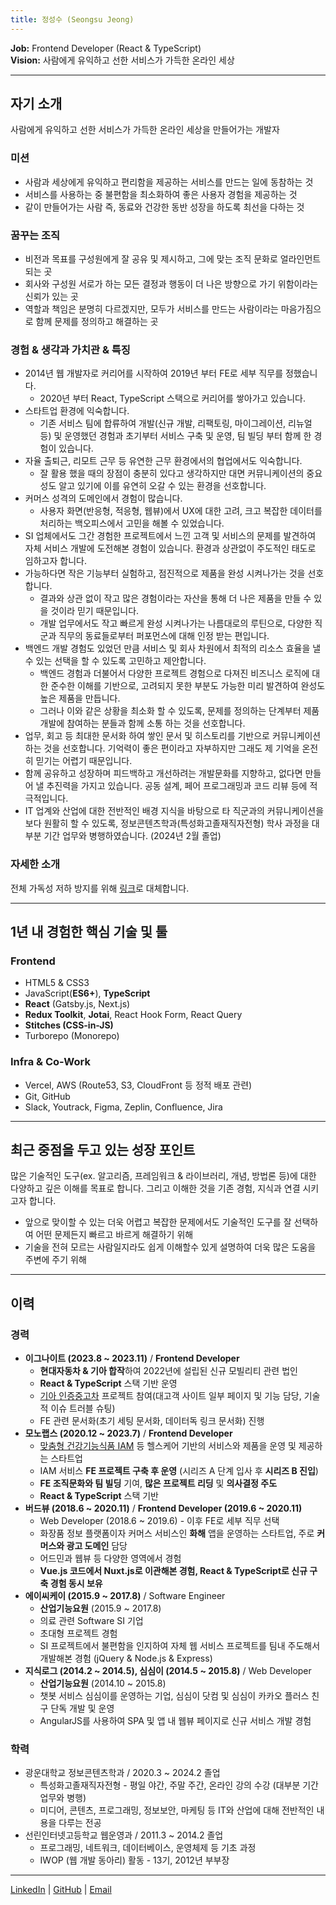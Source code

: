 ```yaml
---
title: 정성수 (Seongsu Jeong)
---
```


**Job:** Frontend Developer (React & TypeScript)<br />
**Vision:** 사람에게 유익하고 선한 서비스가 가득한 온라인 세상

---

## 자기 소개

사람에게 유익하고 선한 서비스가 가득한 온라인 세상을 만들어가는 개발자

### 미션

- 사람과 세상에게 유익하고 편리함을 제공하는 서비스를 만드는 일에 동참하는 것
- 서비스를 사용하는 중 불편함을 최소화하여 좋은 사용자 경험을 제공하는 것
- 같이 만들어가는 사람 즉, 동료와 건강한 동반 성장을 하도록 최선을 다하는 것

### 꿈꾸는 조직

- 비전과 목표를 구성원에게 잘 공유 및 제시하고, 그에 맞는 조직 문화로 얼라인먼트 되는 곳
- 회사와 구성원 서로가 하는 모든 결정과 행동이 더 나은 방향으로 가기 위함이라는 신뢰가 있는 곳
- 역할과 책임은 분명히 다르겠지만, 모두가 서비스를 만드는 사람이라는 마음가짐으로 함께 문제를 정의하고 해결하는 곳

### 경험 & 생각과 가치관 & 특징

- 2014년 웹 개발자로 커리어를 시작하여 2019년 부터 FE로 세부 직무를 정했습니다.
  - 2020년 부터 React, TypeScript 스택으로 커리어를 쌓아가고 있습니다.
- 스타트업 환경에 익숙합니다.
  - 기존 서비스 팀에 합류하여 개발(신규 개발, 리팩토링, 마이그레이션, 리뉴얼 등) 및 운영했던 경험과 초기부터 서비스 구축 및 운영, 팀 빌딩 부터 함께 한 경험이 있습니다.
- 자율 출퇴근, 리모트 근무 등 유연한 근무 환경에서의 협업에서도 익숙합니다.
  - 잘 활용 했을 때의 장점이 충분히 있다고 생각하지만 대면 커뮤니케이션의 중요성도 알고 있기에 이를 유연히 오갈 수 있는 환경을 선호합니다.
- 커머스 성격의 도메인에서 경험이 많습니다.
  - 사용자 화면(반응형, 적응형, 웹뷰)에서 UX에 대한 고려, 크고 복잡한 데이터를 처리하는 백오피스에서 고민을 해볼 수 있었습니다.
- SI 업체에서도 그간 경험한 프로젝트에서 느낀 고객 및 서비스의 문제를 발견하여 자체 서비스 개발에 도전해본 경험이 있습니다. 환경과 상관없이 주도적인 태도로 임하고자 합니다.
- 가능하다면 작은 기능부터 실험하고, 점진적으로 제품을 완성 시켜나가는 것을 선호합니다.
  - 결과와 상관 없이 작고 많은 경험이라는 자산을 통해 더 나은 제품을 만들 수 있을 것이라 믿기 때문입니다.
  - 개발 업무에서도 작고 빠르게 완성 시켜나가는 나름대로의 루틴으로, 다양한 직군과 직무의 동료들로부터 퍼포먼스에 대해 인정 받는 편입니다.
- 백엔드 개발 경험도 있었던 만큼 서비스 및 회사 차원에서 최적의 리소스 효율을 낼 수 있는 선택을 할 수 있도록 고민하고 제안합니다.
  - 백엔드 경험과 더불어서 다양한 프로젝트 경험으로 다져진 비즈니스 로직에 대한 준수한 이해를 기반으로, 고려되지 못한 부분도 가능한 미리 발견하여 완성도 높은 제품을 만듭니다.
  - 그러나 이와 같은 상황을 최소화 할 수 있도록, 문제를 정의하는 단계부터 제품 개발에 참여하는 분들과 함께 소통 하는 것을 선호합니다.
- 업무, 회고 등 최대한 문서화 하여 쌓인 문서 및 히스토리를 기반으로 커뮤니케이션 하는 것을 선호합니다. 기억력이 좋은 편이라고 자부하지만 그래도 제 기억을 온전히 믿기는 어렵기 때문입니다.
- 함께 공유하고 성장하며 피드백하고 개선하려는 개발문화를 지향하고, 없다면 만들어 낼 추진력을 가지고 있습니다. 공동 설계, 페어 프로그래밍과 코드 리뷰 등에 적극적입니다.
- IT 업계와 산업에 대한 전반적인 배경 지식을 바탕으로 타 직군과의 커뮤니케이션을 보다 원활히 할 수 있도록, 정보콘텐츠학과(특성화고졸재직자전형) 학사 과정을 대부분 기간 업무와 병행하였습니다. (2024년 2월 졸업)

### 자세한 소개

전체 가독성 저하 방지를 위해 <a target="_blank" href="https://docs.google.com/document/d/1oIPOTVQwV_p7oi_IvTnj_SezQ1I8qySkf5kVZcA-67o/edit?usp=sharing">링크</a>로 대체합니다.

---

## 1년 내 경험한 핵심 기술 및 툴

### Frontend

- HTML5 & CSS3
- JavaScript(**ES6+**), **TypeScript**
- **React** (Gatsby.js, Next.js)
- **Redux Toolkit**, **Jotai**, React Hook Form, React Query
- **Stitches (CSS-in-JS)**
- Turborepo (Monorepo)

### Infra & Co-Work

- Vercel, AWS (Route53, S3, CloudFront 등 정적 배포 관련)
- Git, GitHub
- Slack, Youtrack, Figma, Zeplin, Confluence, Jira

---

## 최근 중점을 두고 있는 성장 포인트

많은 기술적인 도구(ex. 알고리즘, 프레임워크 & 라이브러리, 개념, 방법론 등)에 대한 다양하고 깊은 이해를 목표로 합니다. 그리고 이해한 것을 기존 경험, 지식과 연결 시키고자 합니다.

- 앞으로 맞이할 수 있는 더욱 어렵고 복잡한 문제에서도 기술적인 도구를 잘 선택하여 어떤 문제든지 빠르고 바르게 해결하기 위해
- 기술을 전혀 모르는 사람일지라도 쉽게 이해할수 있게 설명하여 더욱 많은 도움을 주변에 주기 위해

---

## 이력

### 경력

- **이그나이트 (2023.8 ~ 2023.11)** / **Frontend Developer**
  - **현대자동차 & 기아 합작**하여 2022년에 설립된 신규 모빌리티 관련 법인
  - **React & TypeScript** 스택 기반 운영
  - <a href="https://cpo.kia.com/" target="_blank">기아 인증중고차</a> 프로젝트 참여(대고객 사이트 일부 페이지 및 기능 담당, 기술적 이슈 트러블 슈팅)
  - FE 관련 문서화(초기 세팅 문서화, 데이터독 링크 문서화) 진행
- **모노랩스 (2020.12 ~ 2023.7)** / **Frontend Developer**
  - <a href="https://iam-iam.com/" target="_blank">맞춤형 건강기능식품 IAM</a> 등 헬스케어 기반의 서비스와 제품을 운영 및 제공하는 스타트업
  - IAM 서비스 **FE 프로젝트 구축 후 운영** (시리즈 A 단계 입사 후 **시리즈 B 진입**)
  - **FE 조직문화와 팀 빌딩** 기여, **많은 프로젝트 리딩** 및 **의사결정 주도**
  - **React & TypeScript** 스택 기반
- **버드뷰 (2018.6 ~ 2020.11)** / **Frontend Developer (2019.6 ~ 2020.11)**
  - Web Developer (2018.6 ~ 2019.6) - 이후 FE로 세부 직무 선택
  - 화장품 정보 플랫폼이자 커머스 서비스인 **화해** 앱을 운영하는 스타트업, 주로 **커머스와 광고 도메인** 담당
  - 어드민과 웹뷰 등 다양한 영역에서 경험
  - **Vue.js 코드에서 Nuxt.js로 이관해본 경험, React & TypeScript로 신규 구축 경험 동시 보유**
- **에이씨케이 (2015.9 ~ 2017.8)** / Software Engineer
  - **산업기능요원** (2015.9 ~ 2017.8)
  - 의료 관련 Software SI 기업
  - 초대형 프로젝트 경험
  - SI 프로젝트에서 불편함을 인지하여 자체 웹 서비스 프로젝트를 팀내 주도해서 개발해본 경험 (jQuery & Node.js & Express)
- **지식로그 (2014.2 ~ 2014.5), 심심이 (2014.5 ~ 2015.8)** / Web Developer
  - **산업기능요원** (2014.10 ~ 2015.8)
  - 챗봇 서비스 심심이를 운영하는 기업, 심심이 닷컴 및 심심이 카카오 플러스 친구 단독 개발 및 운영
  - AngularJS를 사용하여 SPA 및 앱 내 웹뷰 페이지로 신규 서비스 개발 경험

### 학력

- 광운대학교 정보콘텐츠학과 / 2020.3 ~ 2024.2 졸업
  - 특성화고졸재직자전형 - 평일 야간, 주말 주간, 온라인 강의 수강 (대부분 기간 업무와 병행)
  - 미디어, 콘텐츠, 프로그래밍, 정보보안, 마케팅 등 IT와 산업에 대해 전반적인 내용을 다루는 전공
- 선린인터넷고등학교 웹운영과 / 2011.3 ~ 2014.2 졸업
  - 프로그래밍, 네트워크, 데이터베이스, 운영체제 등 기초 과정
  - IWOP (웹 개발 동아리) 활동 - 13기, 2012년 부부장

---

<a href="https://www.linkedin.com/in/holywater-jeong/" target="_blank">LinkedIn</a>
|
<a href="https://github.com/Holywater-Jeong" target="_blank">GitHub</a>
|
<a href="mailto:holywaterj0410@gmail.com">Email</a>
